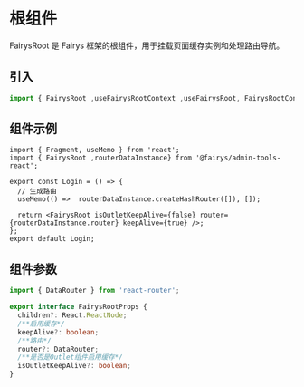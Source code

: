 # 根组件

FairysRoot 是 Fairys 框架的根组件，用于挂载页面缓存实例和处理路由导航。

## 引入

```ts
import { FairysRoot ,useFairysRootContext ,useFairysRoot, FairysRootContext} from '@fairys/admin-tools-react';
```

## 组件示例

```tsx
import { Fragment, useMemo } from 'react';
import { FairysRoot ,routerDataInstance} from '@fairys/admin-tools-react';

export const Login = () => {
  // 生成路由
  useMemo(() =>  routerDataInstance.createHashRouter([]), []);

  return <FairysRoot isOutletKeepAlive={false} router={routerDataInstance.router} keepAlive={true} />;
};
export default Login;
```

## 组件参数

```ts
import { DataRouter } from 'react-router';

export interface FairysRootProps {
  children?: React.ReactNode;
  /**启用缓存*/
  keepAlive?: boolean;
  /**路由*/
  router?: DataRouter;
  /**是否是Outlet组件启用缓存*/
  isOutletKeepAlive?: boolean;
}

```


